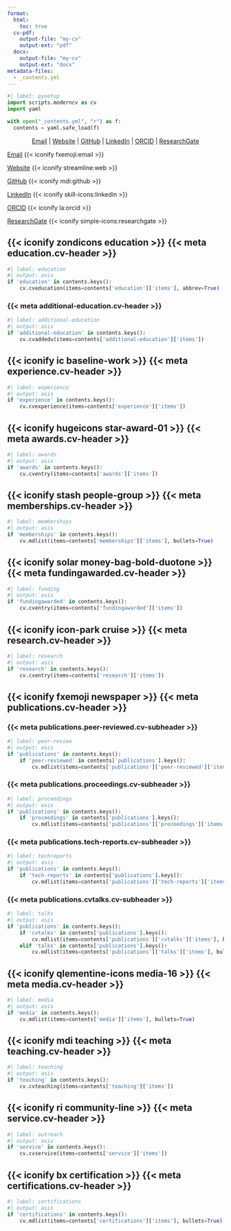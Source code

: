 ```yaml
---
format:
  html:
    toc: true
  cv-pdf:
    output-file: "my-cv"
    output-ext: "pdf"
  docx:
    output-file: "my-cv"
    output-ext: "docx"
metadata-files:
  - _contents.yml
---
```


```python
#| label: pysetup
import scripts.moderncv as cv
import yaml

with open("_contents.yml", "r") as f:
  contents = yaml.safe_load(f)
```

<!-- Header rendering for docx -->

::: {.content-visible when-format="docx"}

<div style="text-align: center">

[Email](mailto:{{< meta contact.email >}}) |  [Website]({{< meta contact.website >}}) | [GitHub](https://github.com/{{< meta contact.github >}}) | [LinkedIn](https://www.linkedin.com/in/{{< meta contact.linkedin >}}) | [ORCID](https://orcid.org/{{< meta contact.orcid >}}) | [ResearchGate](https://www.researchgate.net/profile/{{< meta contact.researchgate >}})

</div>

:::

<!-- Rendering for website -->

::: {.content-visible when-format="html"}
::: {.column-margin .right-align}

[Email](mailto:{{< meta contact.email >}}) {{< iconify fxemoji:email >}}

[Website]({{< meta contact.website >}}) {{< iconify streamline:web >}}

[GitHub](https://github.com/{{< meta contact.github >}}) {{< iconify mdi:github >}}

[LinkedIn](https://www.linkedin.com/in/{{< meta contact.linkedin >}}) {{< iconify skill-icons:linkedin >}}

[ORCID](https://orcid.org/{{< meta contact.orcid >}}) {{< iconify la:orcid >}}

[ResearchGate](https://www.researchgate.net/profile/{{< meta contact.researchgate >}}) {{< iconify simple-icons:researchgate >}}

:::
:::

<!-- Education -->

::: {.content-hidden unless-meta="education.include-in-cv"}

## {{< iconify zondicons education >}} {{< meta education.cv-header >}}
 
```python
#| label: education
#| output: asis
if 'education' in contents.keys():
    cv.cveducation(items=contents['education']['items'], abbrev=True)
```

:::

::: {.content-hidden unless-meta="education.include-in-cv"}

### {{< meta additional-education.cv-header >}}

```python
#| label: additional-education
#| output: asis
if 'additional-education' in contents.keys():
    cv.cvaddedu(items=contents['additional-education']['items'])
```

:::

<!-- Experience -->

::: {.content-hidden unless-meta="experience.include-in-cv"}

## {{< iconify ic baseline-work >}} {{< meta experience.cv-header >}}

```python
#| label: experience
#| output: asis
if 'experience' in contents.keys():
    cv.cvexperience(items=contents['experience']['items'])
```

:::

<!-- Awards -->

::: {.content-hidden unless-meta="awards.include-in-cv"}

## {{< iconify hugeicons star-award-01 >}} {{< meta awards.cv-header >}}

```python
#| label: awards
#| output: asis
if 'awards' in contents.keys():
    cv.cventry(items=contents['awards']['items'])
```

:::

<!-- Memberships -->

::: {.content-hidden unless-meta="memberships.include-in-cv"}

## {{< iconify stash people-group >}} {{< meta memberships.cv-header >}}

```python
#| label: memberships
#| output: asis
if 'memberships' in contents.keys():
    cv.mdlist(items=contents['memberships']['items'], bullets=True)
```

:::

<!-- Funding -->

::: {.content-hidden unless-meta="fundingawarded.include-in-cv"}

## {{< iconify solar money-bag-bold-duotone >}} {{< meta fundingawarded.cv-header >}}

```python
#| label: funding
#| output: asis
if 'fundingawarded' in contents.keys():
    cv.cventry(items=contents['fundingawarded']['items'])
```

:::

<!-- Research -->

::: {.content-hidden unless-meta="research.include-in-cv"}

## {{< iconify icon-park cruise >}} {{< meta research.cv-header >}}

```python
#| label: research
#| output: asis
if 'research' in contents.keys():
    cv.cventry(items=contents['research']['items'])
```

:::

<!-- Publications -->

::: {.content-hidden unless-meta="publications.include-in-cv"}

## {{< iconify fxemoji newspaper >}} {{< meta publications.cv-header >}}

### {{< meta publications.peer-reviewed.cv-subheader >}}

```python
#| label: peer-review
#| output: asis
if 'publications' in contents.keys():
    if 'peer-reviewed' in contents['publications'].keys():
        cv.mdlist(items=contents['publications']['peer-reviewed']['items'], bullets=False)
```

### {{< meta publications.proceedings.cv-subheader >}}

```python
#| label: proceedings
#| output: asis
if 'publications' in contents.keys():
    if 'proceedings' in contents['publications'].keys():
        cv.mdlist(items=contents['publications']['proceedings']['items'], bullets=False)
```

### {{< meta publications.tech-reports.cv-subheader >}}

```python
#| label: techreports
#| output: asis
if 'publications' in contents.keys():
    if 'tech-reports' in contents['publications'].keys():
        cv.mdlist(items=contents['publications']['tech-reports']['items'], bullets=False)
```

### {{< meta publications.cvtalks.cv-subheader >}}

```python
#| label: talks
#| output: asis
if 'publications' in contents.keys():
    if 'cvtalks' in contents['publications'].keys():
        cv.mdlist(items=contents['publications']['cvtalks']['items'], bullets=False)
    elif 'talks' in contents['publications'].keys():
        cv.mdlist(items=contents['publications']['talks']['items'], bullets=False)
```

:::

<!-- Media -->

::: {.content-hidden unless-meta="media.include-in-cv"}

## {{< iconify qlementine-icons media-16 >}} {{< meta media.cv-header >}}

```python
#| label: media
#| output: asis
if 'media' in contents.keys():
    cv.mdlist(items=contents['media']['items'], bullets=True)
```

:::

<!-- Teaching -->

::: {.content-hidden unless-meta="teaching.include-in-cv"}

## {{< iconify mdi teaching >}} {{< meta teaching.cv-header >}}

```python
#| label: teaching
#| output: asis
if 'teaching' in contents.keys():
    cv.cvteaching(items=contents['teaching']['items'])
```

:::

<!-- Service, Outreach, and Leadership -->

::: {.content-hidden unless-meta="service.include-in-cv"}

## {{< iconify ri community-line >}} {{< meta service.cv-header >}}

```python
#| label: outreach
#| output: asis
if 'service' in contents.keys():
    cv.cvservice(items=contents['service']['items'])
```

:::

<!-- Certifications -->

::: {.content-hidden unless-meta="certifications.include-in-cv"}

## {{< iconify bx certification >}} {{< meta certifications.cv-header >}}

```python
#| label: certifications
#| output: asis
if 'certifications' in contents.keys():
    cv.mdlist(items=contents['certifications']['items'], bullets=True)
```

:::
